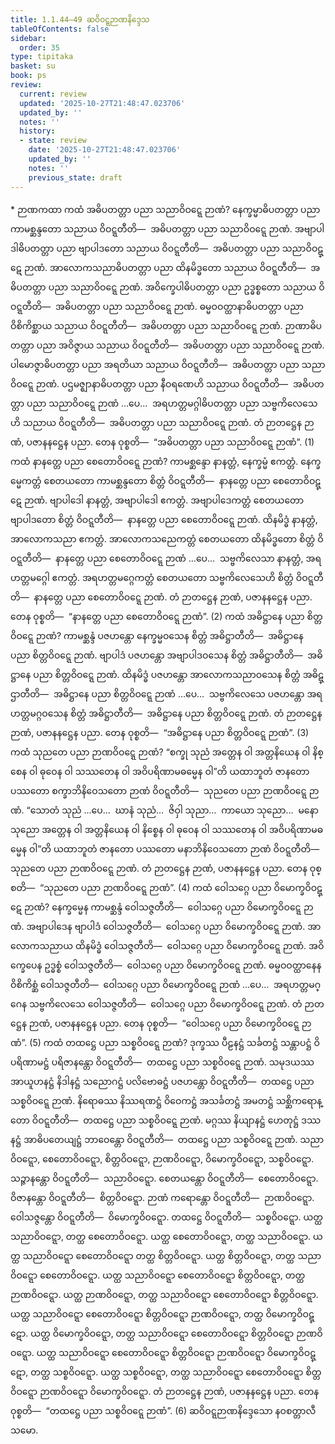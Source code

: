 ```yaml
---
title: 1.1.44–49 ဆဝိဝဋ္ဋဉာဏနိဒ္ဒေသ
tableOfContents: false
sidebar:
  order: 35
type: tipitaka
basket: su
book: ps
review:
  current: review
  updated: '2025-10-27T21:48:47.023706'
  updated_by: ''
  notes: ''
  history:
  - state: review
    date: '2025-10-27T21:48:47.023706'
    updated_by: ''
    notes: ''
    previous_state: draft
---
```



<ReviewStatus review={frontmatter.review} showDetails={true} />

<HypothesisAnnotation frontmatter={frontmatter} />

<DynamicBreadcrumb />

<Paragraph type="center" book="ps">
* ဉာဏကထာ
</Paragraph>


<Division number="95" book="ps" e="ch" v="26" p="104">

<Paragraph number="611" book="ps">
ကထံ အဓိပတတ္တာ ပညာ <Emphasis>သညာဝိဝဋ္ဋေ ဉာဏံ</Emphasis>? နေက္ခမ္မာဓိပတတ္တာ ပညာ ကာမစ္ဆန္ဒတော သညာယ ဝိဝဋ္ဋတီတိ—  အဓိပတတ္တာ ပညာ သညာဝိဝဋ္ဋေ ဉာဏံ. အဗျာပါဒါဓိပတတ္တာ ပညာ ဗျာပါဒတော သညာယ ဝိဝဋ္ဋတီတိ—  အဓိပတတ္တာ ပညာ သညာဝိဝဋ္ဋေ ဉာဏံ. အာလောကသညာဓိပတတ္တာ ပညာ ထိနမိဒ္ဓတော သညာယ ဝိဝဋ္ဋတီတိ—  အဓိပတတ္တာ ပညာ သညာဝိဝဋ္ဋေ ဉာဏံ. အဝိက္ခေပါဓိပတတ္တာ ပညာ ဥဒ္ဓစ္စတော သညာယ ဝိဝဋ္ဋတီတိ—  အဓိပတတ္တာ ပညာ သညာဝိဝဋ္ဋေ ဉာဏံ. ဓမ္မဝဝတ္ထာနာဓိပတတ္တာ ပညာ ဝိစိကိစ္ဆာယ သညာယ ဝိဝဋ္ဋတီတိ—  အဓိပတတ္တာ ပညာ သညာဝိဝဋ္ဋေ ဉာဏံ. ဉာဏာဓိပတတ္တာ ပညာ အဝိဇ္ဇာယ သညာယ ဝိဝဋ္ဋတီတိ—  အဓိပတတ္တာ ပညာ သညာဝိဝဋ္ဋေ ဉာဏံ. ပါမောဇ္ဇာဓိပတတ္တာ ပညာ အရတိယာ သညာယ ဝိဝဋ္ဋတီတိ—  အဓိပတတ္တာ ပညာ သညာဝိဝဋ္ဋေ ဉာဏံ. ပဌမဇ္ဈာနာဓိပတတ္တာ ပညာ နီဝရဏေဟိ သညာယ ဝိဝဋ္ဋတီတိ—  အဓိပတတ္တာ ပညာ သညာဝိဝဋ္ဋေ ဉာဏံ …ပေ…  အရဟတ္တမဂ္ဂါဓိပတတ္တာ ပညာ သဗ္ဗကိလေသေဟိ သညာယ ဝိဝဋ္ဋတီတိ—  အဓိပတတ္တာ ပညာ သညာဝိဝဋ္ဋေ ဉာဏံ. တံ ဉာတဋ္ဌေန ဉာဏံ, ပဇာနနဋ္ဌေန ပညာ. တေန ဝုစ္စတိ—  “အဓိပတတ္တာ ပညာ သညာဝိဝဋ္ဋေ ဉာဏံ”. (1)
</Paragraph>

</Division>
<Division number="96" book="ps" e="ch" v="26" p="104">

<Paragraph number="612" book="ps">
ကထံ နာနတ္တေ ပညာ <Emphasis>စေတောဝိဝဋ္ဋေ ဉာဏံ</Emphasis>? ကာမစ္ဆန္ဒော နာနတ္တံ, နေက္ခမ္မံ ဧကတ္တံ. နေက္ခမ္မေကတ္တံ စေတယတော ကာမစ္ဆန္ဒတော စိတ္တံ ဝိဝဋ္ဋတီတိ—  နာနတ္တေ ပညာ စေတောဝိဝဋ္ဋေ ဉာဏံ. ဗျာပါဒေါ နာနတ္တံ, အဗျာပါဒေါ ဧကတ္တံ. အဗျာပါဒေကတ္တံ စေတယတော ဗျာပါဒတော စိတ္တံ ဝိဝဋ္ဋတီတိ—  နာနတ္တေ ပညာ စေတောဝိဝဋ္ဋေ ဉာဏံ. ထိနမိဒ္ဓံ နာနတ္တံ, အာလောကသညာ ဧကတ္တံ. အာလောကသညေကတ္တံ စေတယတော ထိနမိဒ္ဓတော စိတ္တံ ဝိဝဋ္ဋတီတိ—  နာနတ္တေ ပညာ စေတောဝိဝဋ္ဋေ ဉာဏံ …ပေ…  သဗ္ဗကိလေသာ နာနတ္တံ, အရဟတ္တမဂ္ဂေါ ဧကတ္တံ. အရဟတ္တမဂ္ဂေကတ္တံ စေတယတော သဗ္ဗကိလေသေဟိ စိတ္တံ ဝိဝဋ္ဋတီတိ—  နာနတ္တေ ပညာ စေတောဝိဝဋ္ဋေ ဉာဏံ. တံ ဉာတဋ္ဌေန ဉာဏံ, ပဇာနနဋ္ဌေန ပညာ. တေန ဝုစ္စတိ—  “နာနတ္တေ ပညာ စေတောဝိဝဋ္ဋေ ဉာဏံ”. (2)
</Paragraph>

</Division>
<Division number="97" book="ps" e="ch" v="26" p="105">

<Paragraph number="613" book="ps">
ကထံ အဓိဋ္ဌာနေ ပညာ <Emphasis>စိတ္တဝိဝဋ္ဋေ ဉာဏံ</Emphasis>? ကာမစ္ဆန္ဒံ ပဇဟန္တော နေက္ခမ္မဝသေန စိတ္တံ အဓိဋ္ဌာတီတိ—  အဓိဋ္ဌာနေ ပညာ စိတ္တဝိဝဋ္ဋေ ဉာဏံ. ဗျာပါဒံ ပဇဟန္တော အဗျာပါဒဝသေန စိတ္တံ အဓိဋ္ဌာတီတိ—  အဓိဋ္ဌာနေ ပညာ စိတ္တဝိဝဋ္ဋေ ဉာဏံ. ထိနမိဒ္ဓံ ပဇဟန္တော အာလောကသညာဝသေန စိတ္တံ အဓိဋ္ဌာတီတိ—  အဓိဋ္ဌာနေ ပညာ စိတ္တဝိဝဋ္ဋေ ဉာဏံ …ပေ…  သဗ္ဗကိလေသေ ပဇဟန္တော အရဟတ္တမဂ္ဂဝသေန စိတ္တံ အဓိဋ္ဌာတီတိ—  အဓိဋ္ဌာနေ ပညာ စိတ္တဝိဝဋ္ဋေ ဉာဏံ. တံ ဉာတဋ္ဌေန ဉာဏံ, ပဇာနနဋ္ဌေန ပညာ. တေန ဝုစ္စတိ—  “အဓိဋ္ဌာနေ ပညာ စိတ္တဝိဝဋ္ဋေ ဉာဏံ”. (3)
</Paragraph>

</Division>
<Division number="98" book="ps" e="ch" v="26" p="105">

<Paragraph number="614" book="ps">
ကထံ သုညတေ ပညာ <Emphasis>ဉာဏဝိဝဋ္ဋေ ဉာဏံ</Emphasis>? “စက္ခု သုညံ အတ္တေန ဝါ အတ္တနိယေန ဝါ နိစ္စေန ဝါ ဓုဝေန ဝါ သဿတေန ဝါ အဝိပရိဏာမဓမ္မေန ဝါ”တိ ယထာဘူတံ ဇာနတော ပဿတော စက္ခာဘိနိဝေသတော ဉာဏံ ဝိဝဋ္ဋတီတိ—  သုညတေ ပညာ ဉာဏဝိဝဋ္ဋေ ဉာဏံ. “သောတံ သုညံ …ပေ…  ဃာနံ သုညံ…  ဇိဝှါ သုညာ…  ကာယော သုညော…  မနော သုညော အတ္တေန ဝါ အတ္တနိယေန ဝါ နိစ္စေန ဝါ ဓုဝေန ဝါ သဿတေန ဝါ အဝိပရိဏာမဓမ္မေန ဝါ”တိ ယထာဘူတံ ဇာနတော ပဿတော မနာဘိနိဝေသတော ဉာဏံ ဝိဝဋ္ဋတီတိ—  သုညတေ ပညာ ဉာဏဝိဝဋ္ဋေ ဉာဏံ. တံ ဉာတဋ္ဌေန ဉာဏံ, ပဇာနနဋ္ဌေန ပညာ. တေန ဝုစ္စတိ—  “သုညတေ ပညာ ဉာဏဝိဝဋ္ဋေ ဉာဏံ”. (4)
</Paragraph>

</Division>
<Division number="99" book="ps" e="ch" v="26" p="105">

<Paragraph number="615" book="ps">
ကထံ ဝေါသဂ္ဂေ ပညာ <Emphasis>ဝိမောက္ခဝိဝဋ္ဋေ ဉာဏံ</Emphasis>? နေက္ခမ္မေန ကာမစ္ဆန္ဒံ ဝေါသဇ္ဇတီတိ—  ဝေါသဂ္ဂေ ပညာ ဝိမောက္ခဝိဝဋ္ဋေ ဉာဏံ. အဗျာပါဒေန ဗျာပါဒံ ဝေါသဇ္ဇတီတိ—  ဝေါသဂ္ဂေ ပညာ ဝိမောက္ခဝိဝဋ္ဋေ ဉာဏံ. အာလောကသညာယ ထိနမိဒ္ဓံ ဝေါသဇ္ဇတီတိ—  ဝေါသဂ္ဂေ ပညာ ဝိမောက္ခဝိဝဋ္ဋေ ဉာဏံ. အဝိက္ခေပေန ဥဒ္ဓစ္စံ ဝေါသဇ္ဇတီတိ—  ဝေါသဂ္ဂေ ပညာ ဝိမောက္ခဝိဝဋ္ဋေ ဉာဏံ. ဓမ္မဝဝတ္ထာနေန ဝိစိကိစ္ဆံ ဝေါသဇ္ဇတီတိ—  ဝေါသဂ္ဂေ ပညာ ဝိမောက္ခဝိဝဋ္ဋေ ဉာဏံ …ပေ…  အရဟတ္တမဂ္ဂေန သဗ္ဗကိလေသေ ဝေါသဇ္ဇတီတိ—  ဝေါသဂ္ဂေ ပညာ ဝိမောက္ခဝိဝဋ္ဋေ ဉာဏံ. တံ ဉာတဋ္ဌေန ဉာဏံ, ပဇာနနဋ္ဌေန ပညာ. တေန ဝုစ္စတိ—  “ဝေါသဂ္ဂေ ပညာ ဝိမောက္ခဝိဝဋ္ဋေ ဉာဏံ”. (5)
</Paragraph>

</Division>
<Division number="100" book="ps" e="ch" v="26" p="106">

<Paragraph number="616" book="ps">
ကထံ တထဋ္ဌေ ပညာ <Emphasis>သစ္စဝိဝဋ္ဋေ ဉာဏံ</Emphasis>? ဒုက္ခဿ ပီဠနဋ္ဌံ သင်္ခတဋ္ဌံ သန္တာပဋ္ဌံ ဝိပရိဏာမဋ္ဌံ ပရိဇာနန္တော ဝိဝဋ္ဋတီတိ—  တထဋ္ဌေ ပညာ သစ္စဝိဝဋ္ဋေ ဉာဏံ. သမုဒယဿ အာယူဟနဋ္ဌံ နိဒါနဋ္ဌံ သညောဂဋ္ဌံ ပလိဗောဓဋ္ဌံ ပဇဟန္တော ဝိဝဋ္ဋတီတိ—  တထဋ္ဌေ ပညာ သစ္စဝိဝဋ္ဋေ ဉာဏံ. နိရောဓဿ နိဿရဏဋ္ဌံ ဝိဝေကဋ္ဌံ အသင်္ခတဋ္ဌံ အမတဋ္ဌံ သစ္ဆိကရောန္တော ဝိဝဋ္ဋတီတိ—  တထဋ္ဌေ ပညာ သစ္စဝိဝဋ္ဋေ ဉာဏံ. မဂ္ဂဿ နိယျာနဋ္ဌံ ဟေတုဋ္ဌံ ဒဿနဋ္ဌံ အာဓိပတေယျဋ္ဌံ ဘာဝေန္တော ဝိဝဋ္ဋတီတိ—  တထဋ္ဌေ ပညာ သစ္စဝိဝဋ္ဋေ ဉာဏံ.
</Paragraph>

<Paragraph number="617" book="ps">
<Emphasis>သညာဝိဝဋ္ဋော, စေတောဝိဝဋ္ဋော, စိတ္တဝိဝဋ္ဋော, ဉာဏဝိဝဋ္ဋော, ဝိမောက္ခဝိဝဋ္ဋော, သစ္စဝိဝဋ္ဋော.</Emphasis> သဉ္ဇာနန္တော ဝိဝဋ္ဋတီတိ—  သညာဝိဝဋ္ဋော. စေတယန္တော ဝိဝဋ္ဋတီတိ—  စေတောဝိဝဋ္ဋော. ဝိဇာနန္တော ဝိဝဋ္ဋတီတိ—  စိတ္တဝိဝဋ္ဋော. ဉာဏံ ကရောန္တော ဝိဝဋ္ဋတီတိ—  ဉာဏဝိဝဋ္ဋော. ဝေါသဇ္ဇန္တော ဝိဝဋ္ဋတီတိ—  ဝိမောက္ခဝိဝဋ္ဋော. တထဋ္ဌေ ဝိဝဋ္ဋတီတိ—  သစ္စဝိဝဋ္ဋော.
</Paragraph>

<Paragraph number="618" book="ps">
ယတ္ထ သညာဝိဝဋ္ဋော, တတ္ထ စေတောဝိဝဋ္ဋော. ယတ္ထ စေတောဝိဝဋ္ဋော, တတ္ထ သညာဝိဝဋ္ဋော. ယတ္ထ သညာဝိဝဋ္ဋော စေတောဝိဝဋ္ဋော တတ္ထ စိတ္တဝိဝဋ္ဋော. ယတ္ထ စိတ္တဝိဝဋ္ဋော, တတ္ထ သညာဝိဝဋ္ဋော စေတောဝိဝဋ္ဋော. ယတ္ထ သညာဝိဝဋ္ဋော စေတောဝိဝဋ္ဋော စိတ္တဝိဝဋ္ဋော, တတ္ထ ဉာဏဝိဝဋ္ဋော. ယတ္ထ ဉာဏဝိဝဋ္ဋော, တတ္ထ သညာဝိဝဋ္ဋော စေတောဝိဝဋ္ဋော စိတ္တဝိဝဋ္ဋော. ယတ္ထ သညာဝိဝဋ္ဋော စေတောဝိဝဋ္ဋော စိတ္တဝိဝဋ္ဋော ဉာဏဝိဝဋ္ဋော, တတ္ထ ဝိမောက္ခဝိဝဋ္ဋော. ယတ္ထ ဝိမောက္ခဝိဝဋ္ဋော, တတ္ထ သညာဝိဝဋ္ဋော စေတောဝိဝဋ္ဋော စိတ္တဝိဝဋ္ဋော ဉာဏဝိဝဋ္ဋော. ယတ္ထ သညာဝိဝဋ္ဋော စေတောဝိဝဋ္ဋော စိတ္တဝိဝဋ္ဋော ဉာဏဝိဝဋ္ဋော ဝိမောက္ခဝိဝဋ္ဋော, တတ္ထ သစ္စဝိဝဋ္ဋော. ယတ္ထ သစ္စဝိဝဋ္ဋော, တတ္ထ သညာဝိဝဋ္ဋော စေတောဝိဝဋ္ဋော စိတ္တဝိဝဋ္ဋော ဉာဏဝိဝဋ္ဋော ဝိမောက္ခဝိဝဋ္ဋော. တံ ဉာတဋ္ဌေန ဉာဏံ, ပဇာနနဋ္ဌေန ပညာ. တေန ဝုစ္စတိ—  “တထဋ္ဌေ ပညာ သစ္စဝိဝဋ္ဋေ ဉာဏံ”. (6)

</Paragraph>
</Division>

<Paragraph number="619" type="center" book="ps">
ဆဝိဝဋ္ဋဉာဏနိဒ္ဒေသော နဝစတ္တာလီသမော.
</Paragraph>